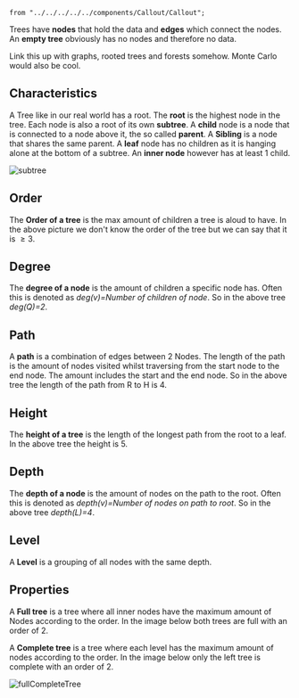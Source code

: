     from "../../../../../components/Callout/Callout";

Trees have **nodes** that hold the data and **edges** which connect the nodes. An **empty tree** obviously has no nodes and therefore no data.

<Callout type="todo">
    Link this up with graphs, rooted trees and forests somehow. Monte Carlo would also be cool.
</Callout>

## Characteristics

A Tree like in our real world has a root. The **root** is the highest node in the tree. Each node is also a root of its own **subtree**. A **child** node is a node that is connected to a node above it, the so called **parent**. A **Sibling** is a node that shares the same parent. A **leaf** node has no children as it is hanging alone at the bottom of a subtree. An **inner node** however has at least 1 child.

![subtree](/compSci/subtree.png)

## Order

The **Order of a tree** is the max amount of children a tree is aloud to have. In the above picture we don't know the order of the tree but we can say that it is $\geq 3$.

## Degree

The **degree of a node** is the amount of children a specific node has. Often this is denoted as *deg(v)=Number of children of node*. So in the above tree *deg(Q)=2*.

## Path

A **path** is a combination of edges between 2 Nodes. The length of the path is the amount of nodes visited whilst traversing from the start node to the end node. The amount includes the start and the end node. So in the above tree the length of the path from R to H is 4.

## Height

The **height of a tree** is the length of  the longest path from the root to a leaf. In the above tree the height is 5.

## Depth

The **depth of a node** is the amount of nodes on the path to the root. Often this is denoted as *depth(v)=Number of nodes on path to root*. So in the above tree *depth(L)=4*.

## Level

A **Level** is a grouping of all nodes with the same depth.

## Properties

A **Full tree** is a tree where all inner nodes have the maximum amount of Nodes according to the order. In the image below both trees are full with an order of 2.

A **Complete tree** is a tree where each level has the maximum amount of nodes according to the order. In the image below only the left tree is complete with an order of 2.

![fullCompleteTree](/compSci/fullCompleteTree.png)
